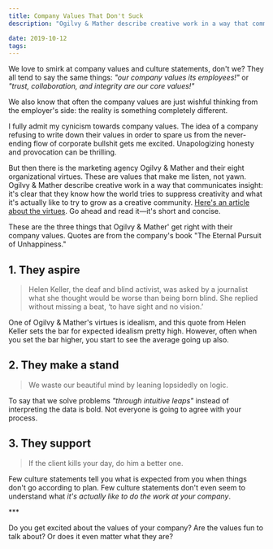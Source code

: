 ```yaml
---
title: Company Values That Don't Suck
description: "Ogilvy & Mather describe creative work in a way that communicates insight. They know how the world tries to suppress creativity and what it's actually like to try to grow as a creative community."

date: 2019-10-12
tags:
---
```


We love to smirk at company values and culture statements, don't we? They all tend to say the same things: _"our company values its employees!"_ or _"trust, collaboration, and integrity are our core values!"_

We also know that often the company values are just wishful thinking from the employer's side: the reality is something completely different.

I fully admit my cynicism towards company values. The idea of a company refusing to write down their values in order to spare us from the never-ending flow of corporate bullshit gets me excited. Unapologizing honesty and provocation can be thrilling.

But then there is the marketing agency Ogilvy & Mather and their eight organizational virtues. These are values that make me listen, not yawn. Ogilvy & Mather describe creative work in a way that communicates insight: it's clear that they know how the world tries to suppress creativity and what it's actually like to try to grow as a creative community. [Here's an article about the virtues](https://fs.blog/2019/09/the-eternal-pursuit-of-unhappiness/). Go ahead and read it—it's short and concise.

These are the three things that Ogilvy & Mather' get right with their company values. Quotes are from the company's book "The Eternal Pursuit of Unhappiness."

## 1. They aspire

> Helen Keller, the deaf and blind activist, was asked by a journalist what she thought would be worse than being born blind. She replied without missing a beat, ‘to have sight and no vision.’

One of Ogilvy & Mather's virtues is idealism, and this quote from Helen Keller sets the bar for expected idealism pretty high. However, often when you set the bar higher, you start to see the average going up also.

## 2. They make a stand

> We waste our beautiful mind by leaning lopsidedly on logic.

To say that we solve problems _"through intuitive leaps"_ instead of interpreting the data is bold. Not everyone is going to agree with your process.

## 3. They support

> If the client kills your day, do him a better one.

Few culture statements tell you what is expected from you when things don't go according to plan. Few culture statements don't even seem to understand what _it's actually like to do the work at your company_.

\*\*\*

Do you get excited about the values of your company? Are the values fun to talk about? Or does it even matter what they are?
